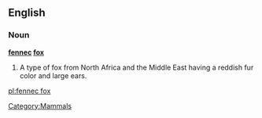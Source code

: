 {{also|fennec}}
==English==

===Noun===
'''[[fennec]] [[fox]]'''

# A type of fox from North Africa and the Middle East having a reddish fur color and large ears.

[[Category:Mammals]]

[[pl:fennec fox]]